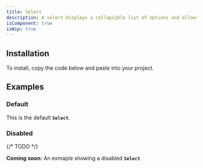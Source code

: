 ```yaml
---
title: Select
description: A select displays a collapsible list of options and allows a user to select one of them.
isComponent: true
isWip: true
---
```


## Installation

To install, copy the code below and paste into your project.

<ComponentSource src="../../packages/ui/src/Select.tsx" />

## Examples

### Default

This is the default **`Select`**.

<ComponentExample name="Select" story="default" />

### Disabled

{/* TODO */}

**Coming soon:** An exmaple showing a disabled **`Select`**
